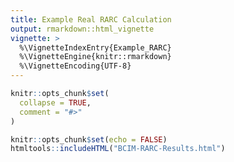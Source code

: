 ```yaml
---
title: Example Real RARC Calculation
output: rmarkdown::html_vignette
vignette: >
  %\VignetteIndexEntry{Example_RARC}
  %\VignetteEngine{knitr::rmarkdown}
  %\VignetteEncoding{UTF-8}
---
```


```r
knitr::opts_chunk$set(
  collapse = TRUE,
  comment = "#>"
)
```

```r
knitr::opts_chunk$set(echo = FALSE)
htmltools::includeHTML("BCIM-RARC-Results.html")
```
